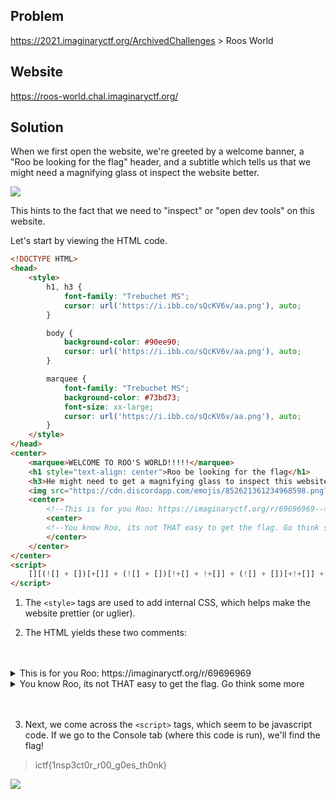 ## Problem
https://2021.imaginaryctf.org/ArchivedChallenges > Roos World

## Website
https://roos-world.chal.imaginaryctf.org/

## Solution

When we first open the website, we're greeted by a welcome banner, a "Roo be looking for the flag" header, and a subtitle which tells us that we might need a magnifying glass ot inspect the website better.

![](roos_word_home_page.png)

This hints to the fact that we need to "inspect" or "open dev tools" on this website.

Let's start by viewing the HTML code.

```HTML
<!DOCTYPE HTML>
<head>
    <style>
        h1, h3 {
            font-family: "Trebuchet MS";
            cursor: url('https://i.ibb.co/sQcKV6v/aa.png'), auto;
        }

        body {
            background-color: #90ee90;
            cursor: url('https://i.ibb.co/sQcKV6v/aa.png'), auto;
        }

        marquee {
            font-family: "Trebuchet MS";
            background-color: #73bd73;
            font-size: xx-large;
            cursor: url('https://i.ibb.co/sQcKV6v/aa.png'), auto;
        }
    </style>
</head>
<center>
    <marquee>WELCOME TO ROO'S WORLD!!!!!</marquee>
    <h1 style="text-align: center">Roo be looking for the flag</h1>
    <h3>He might need to get a magnifying glass to inspect this website better</h3>
    <img src="https://cdn.discordapp.com/emojis/852621361234968598.png?v=1" width="500" height="500">
    <center>
        <!--This is for you Roo: https://imaginaryctf.org/r/69696969-->
        <center>
        <!--You know Roo, its not THAT easy to get the flag. Go think some more-->
        </center>
    </center>
</center>
<script>
    [][(![] + [])[+[]] + (![] + [])[!+[] + !+[]] + (![] + [])[+!+[]] + (!![] + [])[+[]]][([][(![] + [])[+[]] + (![] + [])[!+[] + !+[]] + (![] + [])[+!+[]] + (!![] + [])[+[]]] + [])[!+[] + !+[] + !+[]] + (!![] + [][(![] + [])[+[]] + (![] + [])[!+[] + !+[]] + (![] + [])[+!+[]] + (!![] + [])[+[]]])[+!+[] + [+[]]] + ([][[]] + [])[+!+[]] + (![] + [])[!+[] + !+[] + !+[]] + (!![] + [])[+[]] + (!![] + [])[+!+[]] + ([][[]] + [])[+[]] + ([][(![] + [])[+[]] + (![] + [])[!+[] + !+[]] + (![] + [])[+!+[]] + (!![] + [])[+[]]] + [])[!+[] + !+[] + !+[]] + (!![] + [])[+[]] + (!![] + [][(![] + [])[+[]] + (![] + [])[!+[] + !+[]] + (![] + [])[+!+[]] + (!![] + [])[+[]]])[+!+[] + [+[]]] + (!![] + [])[+!+[]]]((!![] + [])[+!+[]] + (!![] + [])[!+[] + !+[] + !+[]] + (!![] + [])[+[]] + ([][[]] + [])[+[]] + (!![] + [])[+!+[]] + ([][[]] + [])[+!+[]] + (+[![]] + [][(![] + [])[+[]] + (![] + [])[!+[] + !+[]] + (![] + [])[+!+[]] + (!![] + [])[+[]]])[+!+[] + [+!+[]]] + (!![] + [])[!+[] + !+[] + !+[]] + (+(!+[] + !+[] + !+[] + [+!+[]]))[(!![] + [])[+[]] + (!![] + [][(![] + [])[+[]] + (![] + [])[!+[] + !+[]] + (![] + [])[+!+[]] + (!![] + [])[+[]]])[+!+[] + [+[]]] + ([] + [])[([][(![] + [])[+[]] + (![] + [])[!+[] + !+[]] + (![] + [])[+!+[]] + (!![] + [])[+[]]] + [])[!+[] + !+[] + !+[]] + (!![] + [][(![] + [])[+[]] + (![] + [])[!+[] + !+[]] + (![] + [])[+!+[]] + (!![] + [])[+[]]])[+!+[] + [+[]]] + ([][[]] + [])[+!+[]] + (![] + [])[!+[] + !+[] + !+[]] + (!![] + [])[+[]] + (!![] + [])[+!+[]] + ([][[]] + [])[+[]] + ([][(![] + [])[+[]] + (![] + [])[!+[] + !+[]] + (![] + [])[+!+[]] + (!![] + [])[+[]]] + [])[!+[] + !+[] + !+[]] + (!![] + [])[+[]] + (!![] + [][(![] + [])[+[]] + (![] + [])[!+[] + !+[]] + (![] + [])[+!+[]] + (!![] + [])[+[]]])[+!+[] + [+[]]] + (!![] + [])[+!+[]]][([][[]] + [])[+!+[]] + (![] + [])[+!+[]] + ((+[])[([][(![] + [])[+[]] + (![] + [])[!+[] + !+[]] + (![] + [])[+!+[]] + (!![] + [])[+[]]] + [])[!+[] + !+[] + !+[]] + (!![] + [][(![] + [])[+[]] + (![] + [])[!+[] + !+[]] + (![] + [])[+!+[]] + (!![] + [])[+[]]])[+!+[] + [+[]]] + ([][[]] + [])[+!+[]] + (![] + [])[!+[] + !+[] + !+[]] + (!![] + [])[+[]] + (!![] + [])[+!+[]] + ([][[]] + [])[+[]] + ([][(![] + [])[+[]] + (![] + [])[!+[] + !+[]] + (![] + [])[+!+[]] + (!![] + [])[+[]]] + [])[!+[] + !+[] + !+[]] + (!![] + [])[+[]] + (!![] + [][(![] + [])[+[]] + (![] + [])[!+[] + !+[]] + (![] + [])[+!+[]] + (!![] + [])[+[]]])[+!+[] + [+[]]] + (!![] + [])[+!+[]]] + [])[+!+[] + [+!+[]]] + (!![] + [])[!+[] + !+[] + !+[]]]](!+[] + !+[] + !+[] + [!+[] + !+[]]) + (![] + [])[+!+[]] + (![] + [])[!+[] + !+[]])()([][(![] + [])[+[]] + (![] + [])[!+[] + !+[]] + (![] + [])[+!+[]] + (!![] + [])[+[]]][([][(![] + [])[+[]] + (![] + [])[!+[] + !+[]] + (![] + [])[+!+[]] + (!![] + [])[+[]]] + [])[!+[] + !+[] + !+[]] + (!![] + [][(![] + [])[+[]] + (![] + [])[!+[] + !+[]] + (![] + [])[+!+[]] + (!![] + [])[+[]]])[+!+[] + [+[]]] + ([][[]] + [])[+!+[]] + (![] + [])[!+[] + !+[] + !+[]] + (!![] + [])[+[]] + (!![] + [])[+!+[]] + ([][[]] + [])[+[]] + ([][(![] + [])[+[]] + (![] + [])[!+[] + !+[]] + (![] + [])[+!+[]] + (!![] + [])[+[]]] + [])[!+[] + !+[] + !+[]] + (!![] + [])[+[]] + (!![] + [][(![] + [])[+[]] + (![] + [])[!+[] + !+[]] + (![] + [])[+!+[]] + (!![] + [])[+[]]])[+!+[] + [+[]]] + (!![] + [])[+!+[]]]((!![] + [])[+!+[]] + (!![] + [])[!+[] + !+[] + !+[]] + (!![] + [])[+[]] + ([][[]] + [])[+[]] + (!![] + [])[+!+[]] + ([][[]] + [])[+!+[]] + ([] + [])[(![] + [])[+[]] + (!![] + [][(![] + [])[+[]] + (![] + [])[!+[] + !+[]] + (![] + [])[+!+[]] + (!![] + [])[+[]]])[+!+[] + [+[]]] + ([][[]] + [])[+!+[]] + (!![] + [])[+[]] + ([][(![] + [])[+[]] + (![] + [])[!+[] + !+[]] + (![] + [])[+!+[]] + (!![] + [])[+[]]] + [])[!+[] + !+[] + !+[]] + (!![] + [][(![] + [])[+[]] + (![] + [])[!+[] + !+[]] + (![] + [])[+!+[]] + (!![] + [])[+[]]])[+!+[] + [+[]]] + (![] + [])[!+[] + !+[]] + (!![] + [][(![] + [])[+[]] + (![] + [])[!+[] + !+[]] + (![] + [])[+!+[]] + (!![] + [])[+[]]])[+!+[] + [+[]]] + (!![] + [])[+!+[]]]()[+!+[] + [!+[] + !+[]]] + ((!![] + [])[+[]] + [+!+[]] + [!+[] + !+[] + !+[] + !+[]] + [!+[] + !+[] + !+[]] + (!![] + [])[+[]] + [+!+[]] + [!+[] + !+[] + !+[] + !+[] + !+[]] + [!+[] + !+[] + !+[] + !+[] + !+[] + !+[] + !+[]] + ([][[]] + [])[+!+[]] + (![] + [])[!+[] + !+[] + !+[]] + (!![] + [])[+[]] + [+!+[]] + [!+[] + !+[] + !+[] + !+[] + !+[]] + [!+[] + !+[] + !+[] + !+[] + !+[] + !+[] + !+[]] + (![] + [])[!+[] + !+[]] + (!![] + [])[!+[] + !+[] + !+[]] + (+(+!+[] + [+!+[]] + (!![] + [])[!+[] + !+[] + !+[]] + [!+[] + !+[]] + [+[]]) + [])[+!+[]] + (![] + [])[!+[] + !+[]] + (!![] + [])[+[]] + [+!+[]] + [!+[] + !+[] + !+[] + !+[] + !+[]] + [!+[] + !+[] + !+[] + !+[] + !+[] + !+[] + !+[]] + (!![] + [])[+[]] + [+!+[]] + [!+[] + !+[] + !+[] + !+[]] + [!+[] + !+[] + !+[] + !+[] + !+[] + !+[] + !+[]] + (!![] + [])[+[]] + [!+[] + !+[] + !+[] + !+[] + !+[]] + [+[]] + (![] + [])[+!+[]] + (!![] + [])[+[]] + [+!+[]] + [!+[] + !+[] + !+[] + !+[] + !+[] + !+[]] + [!+[] + !+[] + !+[] + !+[]] + (!![] + [])[+[]] + [+!+[]] + [!+[] + !+[] + !+[] + !+[] + !+[]] + [!+[] + !+[] + !+[] + !+[] + !+[] + !+[] + !+[]] + (!![] + [])[+[]] + [+!+[]] + [!+[] + !+[] + !+[] + !+[]] + [!+[] + !+[]] + (!![] + [])[+[]] + [!+[] + !+[] + !+[] + !+[] + !+[]] + [+[]] + (!![] + [])[+[]] + [!+[] + !+[] + !+[] + !+[]] + [!+[] + !+[]] + (![] + [])[+!+[]] + (!![] + [])[+[]] + [+!+[]] + [!+[] + !+[]] + [!+[] + !+[] + !+[] + !+[] + !+[] + !+[] + !+[]] + (+[![]] + [])[+[]] + [+[]] + (!![] + [])[+[]] + [+!+[]] + [!+[] + !+[] + !+[]] + [!+[] + !+[]] + ([][[]] + [])[+!+[]] + (![] + [])[!+[] + !+[] + !+[]] + (!![] + [])[+[]] + [+!+[]] + [!+[] + !+[] + !+[] + !+[] + !+[] + !+[] + !+[]] + [+[]] + (!![] + [])[+[]] + [+!+[]] + [!+[] + !+[] + !+[] + !+[]] + [!+[] + !+[]] + ([][[]] + [])[+!+[]] + (+[![]] + [])[+[]] + (!![] + [])[+[]] + [+!+[]] + [!+[] + !+[] + !+[] + !+[] + !+[] + !+[]] + [!+[] + !+[] + !+[] + !+[] + !+[] + !+[] + !+[]] + (!![] + [])[+[]] + [+!+[]] + [+!+[]] + [!+[] + !+[] + !+[] + !+[] + !+[]] + [!+[] + !+[]] + (+[![]] + [])[+[]] + [+[]] + (!![] + [])[+[]] + [+!+[]] + [+!+[]] + [!+[] + !+[] + !+[] + !+[] + !+[]] + (!![] + [])[+[]] + [+!+[]] + [+!+[]] + [+[]] + (!![] + [])[+[]] + [+!+[]] + [+!+[]] + [!+[] + !+[]] + (![] + [])[+[]] + (!![] + [])[+[]] + [+!+[]] + [!+[] + !+[] + !+[] + !+[]] + [!+[] + !+[] + !+[]] + (!![] + [])[+[]] + [+!+[]] + [!+[] + !+[] + !+[] + !+[] + !+[]] + [!+[] + !+[]] + (!![] + [])[+[]] + [+!+[]] + [+[]] + [+!+[]] + (!![] + [])[+[]] + [+!+[]] + [!+[] + !+[] + !+[] + !+[] + !+[] + !+[]] + [!+[] + !+[] + !+[] + !+[] + !+[] + !+[] + !+[]] + (!![] + [])[+[]] + [+!+[]] + [!+[] + !+[] + !+[]] + [+[]] + [!+[] + !+[]] + (!![] + [])[+[]] + [+!+[]] + [!+[] + !+[] + !+[] + !+[]] + [!+[] + !+[] + !+[]] + (!![] + [])[+[]] + [+!+[]] + [!+[] + !+[] + !+[] + !+[] + !+[] + !+[]] + [!+[] + !+[] + !+[] + !+[] + !+[] + !+[] + !+[]] + (!![] + [])[+[]] + [+!+[]] + [!+[] + !+[] + !+[]] + [!+[] + !+[]] + (!![] + [])[+[]] + [+!+[]] + [!+[] + !+[] + !+[]] + [+[]] + (+[![]] + [])[+[]] + (![] + [])[+[]] + ([][[]] + [])[!+[] + !+[]] + (!![] + [])[+[]] + [+!+[]] + [+[]] + [!+[] + !+[] + !+[] + !+[] + !+[] + !+[] + !+[]] + (!![] + [])[+[]] + [+!+[]] + [!+[] + !+[] + !+[] + !+[]] + [!+[] + !+[] + !+[] + !+[] + !+[] + !+[] + !+[]] + (!![] + [])[+[]] + [+!+[]] + [!+[] + !+[] + !+[] + !+[] + !+[] + !+[]] + [!+[] + !+[] + !+[] + !+[] + !+[] + !+[] + !+[]] + (!![] + [])[+[]] + [+!+[]] + [!+[] + !+[] + !+[] + !+[]] + [!+[] + !+[]] + (!![] + [])[+[]] + [+!+[]] + [!+[] + !+[] + !+[] + !+[] + !+[]] + [!+[] + !+[] + !+[] + !+[] + !+[]] + (!![] + [])[+[]] + [+!+[]] + [!+[] + !+[] + !+[] + !+[] + !+[] + !+[]] + [!+[] + !+[] + !+[] + !+[]] + [!+[] + !+[] + !+[] + !+[] + !+[] + !+[] + !+[] + !+[] + !+[]] + (!![] + [])[+[]] + [!+[] + !+[] + !+[] + !+[]] + [!+[] + !+[]] + (!![] + [])[+[]] + [!+[] + !+[] + !+[] + !+[] + !+[]] + [+!+[]] + (!![] + [])[+[]] + [!+[] + !+[] + !+[] + !+[] + !+[]] + [+!+[]] + (!![] + [])[+[]] + [!+[] + !+[] + !+[] + !+[] + !+[] + !+[] + !+[]] + [!+[] + !+[] + !+[]])[(![] + [])[!+[] + !+[] + !+[]] + (+(!+[] + !+[] + [+!+[]] + [+!+[]]))[(!![] + [])[+[]] + (!![] + [][(![] + [])[+[]] + (![] + [])[!+[] + !+[]] + (![] + [])[+!+[]] + (!![] + [])[+[]]])[+!+[] + [+[]]] + ([] + [])[([][(![] + [])[+[]] + (![] + [])[!+[] + !+[]] + (![] + [])[+!+[]] + (!![] + [])[+[]]] + [])[!+[] + !+[] + !+[]] + (!![] + [][(![] + [])[+[]] + (![] + [])[!+[] + !+[]] + (![] + [])[+!+[]] + (!![] + [])[+[]]])[+!+[] + [+[]]] + ([][[]] + [])[+!+[]] + (![] + [])[!+[] + !+[] + !+[]] + (!![] + [])[+[]] + (!![] + [])[+!+[]] + ([][[]] + [])[+[]] + ([][(![] + [])[+[]] + (![] + [])[!+[] + !+[]] + (![] + [])[+!+[]] + (!![] + [])[+[]]] + [])[!+[] + !+[] + !+[]] + (!![] + [])[+[]] + (!![] + [][(![] + [])[+[]] + (![] + [])[!+[] + !+[]] + (![] + [])[+!+[]] + (!![] + [])[+[]]])[+!+[] + [+[]]] + (!![] + [])[+!+[]]][([][[]] + [])[+!+[]] + (![] + [])[+!+[]] + ((+[])[([][(![] + [])[+[]] + (![] + [])[!+[] + !+[]] + (![] + [])[+!+[]] + (!![] + [])[+[]]] + [])[!+[] + !+[] + !+[]] + (!![] + [][(![] + [])[+[]] + (![] + [])[!+[] + !+[]] + (![] + [])[+!+[]] + (!![] + [])[+[]]])[+!+[] + [+[]]] + ([][[]] + [])[+!+[]] + (![] + [])[!+[] + !+[] + !+[]] + (!![] + [])[+[]] + (!![] + [])[+!+[]] + ([][[]] + [])[+[]] + ([][(![] + [])[+[]] + (![] + [])[!+[] + !+[]] + (![] + [])[+!+[]] + (!![] + [])[+[]]] + [])[!+[] + !+[] + !+[]] + (!![] + [])[+[]] + (!![] + [][(![] + [])[+[]] + (![] + [])[!+[] + !+[]] + (![] + [])[+!+[]] + (!![] + [])[+[]]])[+!+[] + [+[]]] + (!![] + [])[+!+[]]] + [])[+!+[] + [+!+[]]] + (!![] + [])[!+[] + !+[] + !+[]]]](!+[] + !+[] + !+[] + [+!+[]])[+!+[]] + (![] + [])[!+[] + !+[]] + ([![]] + [][[]])[+!+[] + [+[]]] + (!![] + [])[+[]]]((!![] + [])[+[]])[([][(!![] + [])[!+[] + !+[] + !+[]] + ([][[]] + [])[+!+[]] + (!![] + [])[+[]] + (!![] + [])[+!+[]] + ([![]] + [][[]])[+!+[] + [+[]]] + (!![] + [])[!+[] + !+[] + !+[]] + (![] + [])[!+[] + !+[] + !+[]]]() + [])[!+[] + !+[] + !+[]] + (!![] + [][(![] + [])[+[]] + (![] + [])[!+[] + !+[]] + (![] + [])[+!+[]] + (!![] + [])[+[]]])[+!+[] + [+[]]] + ([![]] + [][[]])[+!+[] + [+[]]] + ([][[]] + [])[+!+[]]](([][(![] + [])[+[]] + (![] + [])[!+[] + !+[]] + (![] + [])[+!+[]] + (!![] + [])[+[]]][([][(![] + [])[+[]] + (![] + [])[!+[] + !+[]] + (![] + [])[+!+[]] + (!![] + [])[+[]]] + [])[!+[] + !+[] + !+[]] + (!![] + [][(![] + [])[+[]] + (![] + [])[!+[] + !+[]] + (![] + [])[+!+[]] + (!![] + [])[+[]]])[+!+[] + [+[]]] + ([][[]] + [])[+!+[]] + (![] + [])[!+[] + !+[] + !+[]] + (!![] + [])[+[]] + (!![] + [])[+!+[]] + ([][[]] + [])[+[]] + ([][(![] + [])[+[]] + (![] + [])[!+[] + !+[]] + (![] + [])[+!+[]] + (!![] + [])[+[]]] + [])[!+[] + !+[] + !+[]] + (!![] + [])[+[]] + (!![] + [][(![] + [])[+[]] + (![] + [])[!+[] + !+[]] + (![] + [])[+!+[]] + (!![] + [])[+[]]])[+!+[] + [+[]]] + (!![] + [])[+!+[]]]((!![] + [])[+!+[]] + (!![] + [])[!+[] + !+[] + !+[]] + (!![] + [])[+[]] + ([][[]] + [])[+[]] + (!![] + [])[+!+[]] + ([][[]] + [])[+!+[]] + (![] + [+[]])[([![]] + [][[]])[+!+[] + [+[]]] + (!![] + [])[+[]] + (![] + [])[+!+[]] + (![] + [])[!+[] + !+[]] + ([![]] + [][[]])[+!+[] + [+[]]] + ([][(![] + [])[+[]] + (![] + [])[!+[] + !+[]] + (![] + [])[+!+[]] + (!![] + [])[+[]]] + [])[!+[] + !+[] + !+[]] + (![] + [])[!+[] + !+[] + !+[]]]()[+!+[] + [+[]]] + ![] + (![] + [+[]])[([![]] + [][[]])[+!+[] + [+[]]] + (!![] + [])[+[]] + (![] + [])[+!+[]] + (![] + [])[!+[] + !+[]] + ([![]] + [][[]])[+!+[] + [+[]]] + ([][(![] + [])[+[]] + (![] + [])[!+[] + !+[]] + (![] + [])[+!+[]] + (!![] + [])[+[]]] + [])[!+[] + !+[] + !+[]] + (![] + [])[!+[] + !+[] + !+[]]]()[+!+[] + [+[]]])()[([][(![] + [])[+[]] + (![] + [])[!+[] + !+[]] + (![] + [])[+!+[]] + (!![] + [])[+[]]] + [])[!+[] + !+[] + !+[]] + (!![] + [][(![] + [])[+[]] + (![] + [])[!+[] + !+[]] + (![] + [])[+!+[]] + (!![] + [])[+[]]])[+!+[] + [+[]]] + ([][[]] + [])[+!+[]] + (![] + [])[!+[] + !+[] + !+[]] + (!![] + [])[+[]] + (!![] + [])[+!+[]] + ([][[]] + [])[+[]] + ([][(![] + [])[+[]] + (![] + [])[!+[] + !+[]] + (![] + [])[+!+[]] + (!![] + [])[+[]]] + [])[!+[] + !+[] + !+[]] + (!![] + [])[+[]] + (!![] + [][(![] + [])[+[]] + (![] + [])[!+[] + !+[]] + (![] + [])[+!+[]] + (!![] + [])[+[]]])[+!+[] + [+[]]] + (!![] + [])[+!+[]]]((![] + [+[]])[([![]] + [][[]])[+!+[] + [+[]]] + (!![] + [])[+[]] + (![] + [])[+!+[]] + (![] + [])[!+[] + !+[]] + ([![]] + [][[]])[+!+[] + [+[]]] + ([][(![] + [])[+[]] + (![] + [])[!+[] + !+[]] + (![] + [])[+!+[]] + (!![] + [])[+[]]] + [])[!+[] + !+[] + !+[]] + (![] + [])[!+[] + !+[] + !+[]]]()[+!+[] + [+[]]]) + [])[+!+[]]) + ([] + [])[(![] + [])[+[]] + (!![] + [][(![] + [])[+[]] + (![] + [])[!+[] + !+[]] + (![] + [])[+!+[]] + (!![] + [])[+[]]])[+!+[] + [+[]]] + ([][[]] + [])[+!+[]] + (!![] + [])[+[]] + ([][(![] + [])[+[]] + (![] + [])[!+[] + !+[]] + (![] + [])[+!+[]] + (!![] + [])[+[]]] + [])[!+[] + !+[] + !+[]] + (!![] + [][(![] + [])[+[]] + (![] + [])[!+[] + !+[]] + (![] + [])[+!+[]] + (!![] + [])[+[]]])[+!+[] + [+[]]] + (![] + [])[!+[] + !+[]] + (!![] + [][(![] + [])[+[]] + (![] + [])[!+[] + !+[]] + (![] + [])[+!+[]] + (!![] + [])[+[]]])[+!+[] + [+[]]] + (!![] + [])[+!+[]]]()[+!+[] + [!+[] + !+[]]])())
</script>
```
1. The `<style>` tags are used to add internal CSS, which helps make the website prettier (or uglier).

1. The HTML yields these two comments:
  <br>
  <br>
  <details>
    <summary>This is for you Roo: https://imaginaryctf.org/r/69696969</summary>
      This first comment (please don't click it) leads to a rickroll.
  </details>

  <details>
    <summary>You know Roo, its not THAT easy to get the flag. Go think some more</summary>
      This second comment is pretty much meaningless.
  </details>
  <br>
  <br>

  
  
  
3. Next, we come across the `<script>` tags, which seem to be javascript code. If we go to the Console tab (where this code is run), we'll find the flag! 

> ictf{1nsp3ct0r_r00_g0es_th0nk}

![](console_output.png)

        

